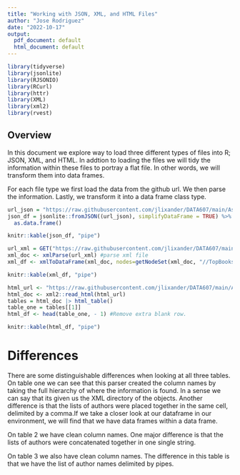 ```yaml
---
title: "Working with JSON, XML, and HTML Files"
author: "Jose Rodriguez"
date: "2022-10-17"
output:
  pdf_document: default
  html_document: default
---
```


```r
library(tidyverse)
library(jsonlite)
library(RJSONIO)
library(RCurl)
library(httr)
library(XML)
library(xml2)
library(rvest)
```

## Overview

In this document we explore way to load three different types of files into R; JSON, XML, and HTML. In addtion to loading the files we will tidy the information within these files to portray a flat file. In other words, we will transform them into data frames.

For each file type we first load the data from the github url. We then parse the information. Lastly, we transform it into a data frame class type.

```r
url_json = "https://raw.githubusercontent.com/jlixander/DATA607/main/Assignment5/Assignment5.json"
json_df = jsonlite::fromJSON((url_json), simplifyDataFrame = TRUE) %>% 
  as.data.frame()

knitr::kable(json_df, "pipe")
```


```r
url_xml = GET("https://raw.githubusercontent.com/jlixander/DATA607/main/Assignment5/assignment5.xml") #retreive xml file
xml_doc <- xmlParse(url_xml) #parse xml file
xml_df <- xmlToDataFrame(xml_doc, nodes=getNodeSet(xml_doc, "//TopBooks")) #Select which level to unlist.

knitr::kable(xml_df, "pipe")
```


```r
html_url <- "https://raw.githubusercontent.com/jlixander/DATA607/main/Assignment5/Assignment5.html"
html_doc <- xml2::read_html(html_url)
tables = html_doc |> html_table()
table_one = tables[[1]]
html_df <- head(table_one, - 1) #Remove extra blank row.

knitr::kable(html_df, "pipe")
```

# Differences
There are some distinguishable differences when looking at all three tables. On table one we can see that this parser created the column names by taking the full hierarchy of where the information is found. In a sense we can say that its given us the XML directory of the objects. Another difference is that the lists of authors were placed together in the same cell, delimited by a comma.If we take a closer look at our dataframe in our environment, we will find that we have data frames within a data frame.

On table 2 we have clean column names. One major difference is that the lists of authors were concatenated together in one single string.

On table 3 we also have clean column names. The difference in this table is that we have the list of author names delimited by pipes.
